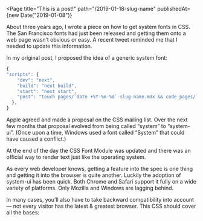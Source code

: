 
<Page
  title="This is a post!"
  path="/2019-01-18-slug-name"
  publishedAt={new Date("2019-01-08")}
>

About three years ago, I wrote a piece on how to get system fonts in CSS. The San Francisco fonts had just been released and getting them onto a web page wasn’t obvious or easy. A recent tweet reminded me that I needed to update this information.

In my original post, I proposed the idea of a generic system font:

```javascript
{
"scripts": {
    "dev": "next",
    "build": "next build",
    "start": "next start",
    "post": "touch pages/`date +%Y-%m-%d`-slug-name.mdx && code pages/`date +%Y-%m-%d`-slug-name.mdx"
  },
}
```

Apple agreed and made a proposal on the CSS mailing list. Over the next few months that proposal evolved from being called “system” to “system-ui”. (Once upon a time, Windows used a font called “System” that could have caused a conflict.)

At the end of the day the CSS Font Module was updated and there was an official way to render text just like the operating system.

As every web developer knows, getting a feature into the spec is one thing and getting it into the browser is quite another. Luckily the adoption of system-ui has been quick. Both Chrome and Safari support it fully on a wide variety of platforms. Only Mozilla and Windows are lagging behind.

In many cases, you’ll also have to take backward compatibility into account — not every visitor has the latest & greatest browser. This CSS should cover all the bases:

</Page>
